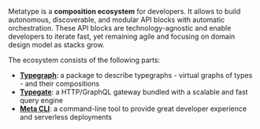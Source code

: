 Metatype is a **composition ecosystem** for developers. It allows to build autonomous, discoverable, and modular API blocks with automatic orchestration. These API blocks are technology-agnostic and enable developers to iterate fast, yet remaining agile and focusing on domain design model as stacks grow.

The ecosystem consists of the following parts:

- [**Typegraph**](/docs/concepts/typegraph): a package to describe typegraphs - virtual graphs of types - and their compositions
- [**Typegate**](/docs/concepts/typegate): a HTTP/GraphQL gateway bundled with a scalable and fast query engine
- [**Meta CLI**](/docs/concepts/meta-cli): a command-line tool to provide great developer experience and serverless deployments
